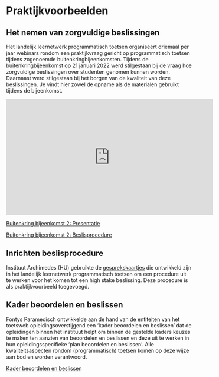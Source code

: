 # Praktijkvoorbeelden 

## Het nemen van zorgvuldige beslissingen 

Het landelijk leernetwerk programmatisch toetsen organiseert driemaal per jaar webinars rondom een praktijkvraag gericht op programmatisch toetsen tijdens zogenoemde buitenkringbijeenkomsten. Tijdens de buitenkringbijeenkomst op 21 januari 2022 werd stilgestaan bij de vraag hoe zorgvuldige beslissingen over studenten genomen kunnen worden. Daarnaast werd stilgestaan bij het borgen van de kwaliteit van deze beslissingen. Je vindt hier zowel de opname als de materialen gebruikt tijdens de bijeenkomst. 

<iframe width="560" height="315" src="https://www.youtube.com/embed/8gXmTCSaJBY" title="YouTube video player" frameborder="0" allow="accelerometer; autoplay; clipboard-write; encrypted-media; gyroscope; picture-in-picture" allowfullscreen></iframe>

[Buitenkring bijeenkomst 2: Presentatie](https://drive.google.com/file/d/1XCoA-PhkvyrNStBv6wP93GnK3s19HTNR/view?usp=share_link)

[Buitenkring bijeenkomst 2: Beslisprocedure](https://docs.google.com/presentation/d/1f1efBYfabum0xgJw_Hmp7-UzhH8EmJbg/edit?usp=share_link&ouid=113832975952028051169&rtpof=true&sd=true)

## Inrichten beslisprocedure 

Instituut Archimedes (HU) gebruikte de [gesprekskaartjes](https://docs.google.com/presentation/d/1hbygrJ1ITpJGOOgGNuD0FW7pc5HZXY91/edit?usp=share_link&ouid=113832975952028051169&rtpof=true&sd=true) die ontwikkeld zijn in het landelijk leernetwerk programmatisch toetsen om een procedure uit te werken voor het komen tot een high stake beslissing. Deze procedure is als praktijkvoorbeeld toegevoegd. 

## Kader beoordelen en beslissen

Fontys Paramedisch ontwikkelde aan de hand van de entiteiten van het toetsweb opleidingsoverstijgend een ‘kader beoordelen en beslissen’ dat de opleidingen binnen het instituut helpt om binnen de gestelde kaders keuzes te maken ten aanzien van beoordelen en beslissen en deze uit te werken in hun opleidingsspecifieke ‘plan beoordelen en beslissen’. Alle kwaliteitsaspecten rondom (programmatisch) toetsen komen op deze wijze aan bod en worden verantwoord.

[Kader beoordelen en beslissen](https://drive.google.com/file/d/1g5_84mmFS2vELG3_HvYtI3mu2feB8vnj/view?usp=share_link)
